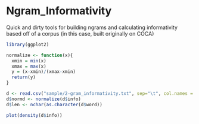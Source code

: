 # Ngram_Informativity
Quick and dirty tools for building ngrams and calculating informativity based off of a corpus (in this case, built originally on COCA)

```r
library(ggplot2)

normalize <- function(x){
  xmin = min(x)
  xmax = max(x)
  y = (x-xmin)/(xmax-xmin)
  return(y)
}

d <- read.csv("sample/2-gram_informativity.txt", sep="\t", col.names = c("word","info"))
d$normd <- normalize(d$info)
d$len <- nchar(as.character(d$word))

plot(density(d$info))

```
